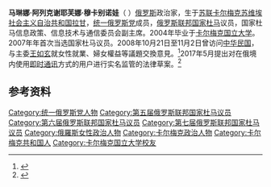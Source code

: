 {{Infobox AM
| honorific-prefix    = 
| name                = 马琳娜·阿列克谢耶芙娜·穆卡别诺娃
| original_name       = 
| honorific-suffix    = 
| image               = Marina Mukabenova.jpg
| caption             = 
| constituency_AM     = 卡尔梅克
| constituencyname_AM = 选区
| assembly            = 国家杜马
| assembly_order      = 第{{le|第5届国家杜马|5th State Duma|5}}、{{le|第6届国家杜马|6th State Duma|6}}、{{le|第7届国家杜马|7th State Duma|7}}届
| assembly_title      = 议员
| term_start          = 2007年12月2日
| birthplace  = [[苏联|苏联]][[俄罗斯苏维埃联邦社会主义共和国|俄罗斯苏维埃联邦社会主义共和国]][[卡爾梅克蘇維埃社會主義自治共和國|卡爾梅克蘇維埃社會主義自治共和國]][[拉甘_(卡尔梅克共和国)|拉甘]]
| party           = [[統一俄羅斯|統一俄羅斯]]
| alma_mater =  [[卡爾梅克國立大學|卡爾梅克國立大學]]（[[副博士学位|副博士学位]]）
| website       = {{URL|http://www.mukabenova.ru|官网}}
| awards= {{二级祖国功勋奖章}}
}}

'''马琳娜·阿列克谢耶芙娜·穆卡别诺娃'''（{{lang-ru|Марина Алексеевна Мукабенова}}  {{bd|1982年|3月20日||}}）[[俄罗斯|俄罗斯]]政治家，生于[[苏联|苏联]][[卡尔梅克苏维埃社会主义自治共和国|卡尔梅克苏维埃社会主义自治共和国]][[拉甘_(卡尔梅克共和国)|拉甘]]，[[统一俄罗斯党|统一俄罗斯党]]成员，[[俄罗斯联邦|俄罗斯联邦]][[国家杜马|国家杜马]]议员，国家杜马信息政策、信息技术与通信委员会副主席。2004年毕业于[[卡尔梅克国立大学|卡尔梅克国立大学]]。2007年年首次当选国家杜马议员。2008年10月21日至11月2日曾访问[[中华民国|中华民国]]，与主委[[王如玄|王如玄]]就女性就業、婦女權益等議題交換意見。<ref>{{cite web |title=第二項　我國與亞西地區國家關係 |url=http://multilingual.mofa.gov.tw/web/web_UTF-8/almanac/almanac2008/html/08-1-2.htm |website=中華民國外交部 |accessdate=2020-08-06}}</ref>2017年5月提出对在俄境内使用[[即时通讯|即时通讯]]方式的用户进行实名监管的法律草案。<ref>{{cite news |title=俄拟加强对即时通讯监管 将立法要求用户实名认证 |url=http://news.sina.com.cn/o/2017-06-14/doc-ifyhfhrt4178528.shtml |accessdate=2020-08-06 |agency=环球网 |date=2017-06-14}}</ref>

==参考资料==
{{reflist}}

[[Category:统一俄罗斯党人物|Category:统一俄罗斯党人物]]
[[Category:第五届俄罗斯联邦国家杜马议员|Category:第五届俄罗斯联邦国家杜马议员]]
[[Category:第六届俄罗斯联邦国家杜马议员|Category:第六届俄罗斯联邦国家杜马议员]]
[[Category:第七届俄罗斯联邦国家杜马议员|Category:第七届俄罗斯联邦国家杜马议员]]
[[Category:俄羅斯女性政治人物|Category:俄羅斯女性政治人物]]
[[Category:卡尔梅克政治人物|Category:卡尔梅克政治人物]]
[[Category:卡尔梅克共和国人|Category:卡尔梅克共和国人]]
[[Category:卡尔梅克国立大学校友|Category:卡尔梅克国立大学校友]]